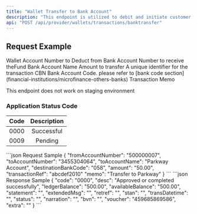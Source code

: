 ```yaml
---
title: "Wallet Transfer to Bank Account"
description: "This endpoint is utilized to debit and initiate customer wallet transfer to a verified bank account using the account name enquiry endpoint."
api: "POST /api/provider/wallets/transactions/banktransfer"
---
```


## Request Example

<ParamField body="fromAccountNumber" type="number" required>
  Wallet Account Number to Deduct from
</ParamField>

<ParamField body="toAccountNumber" type="number" required>
  Bank Account Number to receive theFund
</ParamField>

<ParamField body="toAccountName" type="number" required>
  Bank Account Name
</ParamField>

<ParamField body="amount" type="number" required>
  Amount to transfer
</ParamField>

<ParamField body="transactionRef" optional>
  A unique identifier for the transaction
</ParamField>

<ParamField body="destinationBankCode" type="number" required>
  CBN Bank Account Code. please refer to [bank code
  section](financial-institutions/microfinance-others-banks)
</ParamField>

<ParamField body="memo" type="number" placeholder="drinks" required>
  Transaction Memo
</ParamField>

<Warning>This endpoint does not work on staging environment</Warning>

### Application Status Code

| Code | Description |
| ---- | :---------: |
| 0000 | Successful  |
| 0009 |   Pending   |



<RequestExample>
```json Request Sample
{
  "fromAccountNumber": "500000007",
  "toAccountNumber": "3455304064",
  "toAccountName": "Parkway Account",
  "destinationBankCode": "058",
  "amount": "50.00",
  "transactionRef": "abcdef2010"
  "memo": "Transfer to Parkway"
}
```
</RequestExample>

<ResponseExample>
```json Response Sample
{
 "code": "0000",
 "desc": "Approved or completed successfully",
 "ledgerBalance": "500.00",
 "availableBalance": "500.00",
 "statement": "",
 "extendedMsg": "",
 "retref": "",
 "stan": "",
 "transDatetime": "",
 "status": "",
 "narration": "",
 "bvn": "",
 "voucher": "459685869586",
 "extra": ""
}
```
</ResponseExample>
